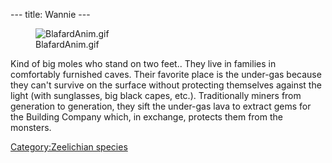 ---
title: Wannie
---

[[Image:BlafardAnim.gif|right]]

{{Quote|
Quote=Wannie representative. The race of the Wannies lives in the under-gas. They are the workers of the gem mine, from which gazogem is made. The mine is being run by the Building Company, under imperial supervision.|
Character=A plaque in [[Dark Monk's temple]]}}

Kind of big moles who stand on two feet.. They live in families in comfortably furnished caves. Their favorite place is the under-gas because they can't survive on the surface without protecting themselves against the light (with sunglasses, big black capes, etc.). Traditionally miners from generation to generation, they sift the under-gas lava to extract gems for the Building Company which, in exchange, protects them from the monsters.

{{Stub}}

[[Category:Zeelichian species]]
